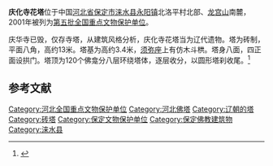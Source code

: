 {{coord|39|28|58|N|115|34|58|E|display=title|scale:10000}}
{{文物保护单位
| 级别 = 全国
| 名称 = 庆化寺花塔
| 图片 = 
| 所在 = [[河北省|河北省]][[涞水县|涞水县]]
| 分类 = 古建筑
| 时代 = [[辽|辽]]
| 编号 = [[第五批全国重点文物保护单位|第五批]]第223项
| 登录 = 2001年6月25日
}}
'''庆化寺花塔'''位于中国[[河北省|河北省]][[保定市|保定市]][[涞水县|涞水县]][[永阳镇|永阳镇]]北洛平村北部、[[龙宫山|龙宫山]]南麓，2001年被列为[[第五批全国重点文物保护单位|第五批全国重点文物保护单位]]。

庆华寺已毁，仅存寺塔，从建筑风格分析，庆化寺花塔当为辽代遗物。塔为砖制，平面八角，高约13米。塔基为高约3.4米，[[须弥座|须弥座]]上有仿木斗栱。塔身八面，四正面设拱门。塔顶为120个佛龛分八层环绕塔体，逐层收分，以圆形塔刹收尾。<ref>{{Cite book |title=全国重点文物保护单位·第一至第五批·第Ⅰ卷 |publisher=文物出版社 |year=2004 |isbn=7-5010-1525-2 |pages=240 }}</ref>

==参考文献==
{{reflist}}

{{河北全国重点文物保护单位}}

{{DEFAULTSORT:Qing}}
[[Category:河北全国重点文物保护单位|Category:河北全国重点文物保护单位]]
[[Category:河北佛塔|Category:河北佛塔]]
[[Category:辽朝的塔|Category:辽朝的塔]]
[[Category:砖塔|Category:砖塔]]
[[Category:保定文物保护单位|Category:保定文物保护单位]]
[[Category:保定佛教建筑物|Category:保定佛教建筑物]]
[[Category:涞水县|Category:涞水县]]